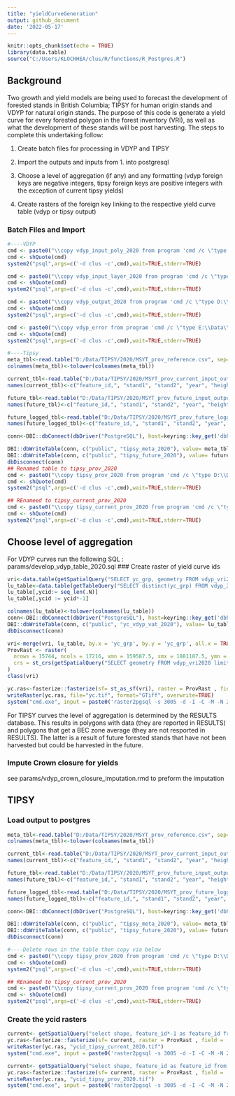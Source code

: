 ```yaml
---
title: "yieldCurveGeneration"
output: github_document
date: '2022-05-17'
---
```


```r
knitr::opts_chunk$set(echo = TRUE)
library(data.table)
source("C:/Users/KLOCHHEA/clus/R/functions/R_Postgres.R")
```

## Background

Two growth and yield models are being used to forecast the development of forested stands in British Columbia; TIPSY for human origin stands and VDYP for natural origin stands. The purpose of this code is generate a yield curve for every forested polygon in the forest inventory (VRI), as well as what the development of these stands will be post harvesting. The steps to complete this undertaking follow:

1. Create batch files for processing in VDYP and TIPSY

2. Import the outputs and inputs from 1. into postgresql

3. Choose a level of aggregation (if any) and any formatting (vdyp foreign keys are negative integers, tipsy foreign keys are positive integers with the exception of current tipsy yields)

4. Create rasters of the foreign key linking to the respective yield curve table (vdyp or tipsy output)

### Batch Files and Import

```r

#----VDYP
cmd <- paste0("\\copy vdyp_input_poly_2020 from program 'cmd /c \"type D:\\Data\\VDYP\\2020\\VEG_COMP_VDYP7_INPUT_POLY_TBL_2020.csv" , "\"' delimiter ',' csv header")
cmd <- shQuote(cmd)
system2("psql",args=c('-d clus -c',cmd),wait=TRUE,stderr=TRUE)

cmd <- paste0("\\copy vdyp_input_layer_2020 from program 'cmd /c \"type D:\\Data\\VDYP\\2020\\VEG_COMP_VDYP7_INPUT_LAYER_TBL_2020.csv" , "\"' delimiter ',' csv header")
cmd <- shQuote(cmd)
system2("psql",args=c('-d clus -c',cmd),wait=TRUE,stderr=TRUE)

cmd <- paste0("\\copy vdyp_output_2020 from program 'cmd /c \"type D:\\Data\\VDYP\\2020\\output_125.csv" , "\"' csv header")
cmd <- shQuote(cmd)
system2("psql",args=c('-d clus -c',cmd),wait=TRUE,stderr=TRUE)

cmd <- paste0("\\copy vdyp_error from program 'cmd /c \"type E:\\Data\\error_125.txt" , "\"' ")
cmd <- shQuote(cmd)
system2("psql",args=c('-d clus -c',cmd),wait=TRUE,stderr=TRUE)

#----Tipsy
meta_tbl<-read.table("D:/Data/TIPSY/2020/MSYT_prov_reference.csv", sep= ",", header = TRUE)
colnames(meta_tbl)<-tolower(colnames(meta_tbl))

current_tbl<-read.table("D:/Data/TIPSY/2020/MSYT_prov_current_input_output.csv", sep= ",", header = FALSE,nrows = 5000)
names(current_tbl)<-c("feature_id,", "stand1", "stand2", "year", "height", " vol_gross", "vol_conifer", "basal_area", "qmd", "sph", "vpt", "crown_closure", "vol_dec", "tvol")

future_tbl<-read.table("D:/Data/TIPSY/2020/MSYT_prov_future_input_output.csv", sep= ",", header = FALSE,nrows = 5000)
names(future_tbl)<-c("feature_id,", "stand1", "stand2", "year", "height", " vol_gross", "vol_conifer", "basal_area", "qmd", "sph", "vpt", "crown_closure", "vol_dec", "tvol")

future_logged_tbl<-read.table("D:/Data/TIPSY/2020/MSYT_prov_future_logged_vdyp_input_output.csv", sep= ",", header = FALSE,nrows = 5000)
names(future_logged_tbl)<-c("feature_id,", "stand1", "stand2", "year", "height", " vol_gross", "vol_conifer", "basal_area", "qmd", "sph", "vpt", "crown_closure", "vol_dec", "tvol")

conn<-DBI::dbConnect(dbDriver("PostgreSQL"), host=keyring::key_get('dbhost', keyring = 'postgreSQL'), dbname = keyring::key_get('dbname', keyring = 'postgreSQL'), port='5432' ,user=keyring::key_get('dbuser', keyring = 'postgreSQL') ,password= keyring::key_get('dbpass', keyring = 'postgreSQL'))

DBI::dbWriteTable(conn, c("public", "tipsy_meta_2020"), value= meta_tbl, row.names = FALSE, overwrite = TRUE) 
DBI::dbWriteTable(conn, c("public", "tipsy_future_2020"), value= future_tbl, row.names = FALSE, overwrite = TRUE)
dbDisconnect(conn)
## Renamed table to tipsy_prov_2020
cmd <- paste0("\\copy tipsy_prov_2020 from program 'cmd /c \"type D:\\Data\\TIPSY\\2020\\MSYT_prov_future_input_output.csv" , "\"' delimiter ',' csv header")
cmd <- shQuote(cmd)
system2("psql",args=c('-d clus -c',cmd),wait=TRUE,stderr=TRUE)

## REnameed to tipsy_current_prov_2020
cmd <- paste0("\\copy tipsy_current_prov_2020 from program 'cmd /c \"type D:\\Data\\TIPSY\\2020\\MSYT_prov_current_input_output.csv" , "\"' delimiter ',' csv header")
cmd <- shQuote(cmd)
system2("psql",args=c('-d clus -c',cmd),wait=TRUE,stderr=TRUE)

```

## Choose level of aggregation
For VDYP curves run the following SQL : params/develop_vdyp_table_2020.sql
### Create raster of yield curve ids
```r
vri<-data.table(getSpatialQuery("SELECT yc_grp, geometry FROM vdyp_vri2020 where yc_grp IS NOt NULL"))
lu_table<-data.table(getTableQuery("SELECT distinct(yc_grp) FROM vdyp_2020 ORDER by yc_grp;"))
lu_table[,ycid:= seq_len(.N)]
lu_table[,ycid := ycid*-1]

colnames(lu_table)<-tolower(colnames(lu_table))
conn<-DBI::dbConnect(dbDriver("PostgreSQL"), host=keyring::key_get('dbhost', keyring = 'postgreSQL'), dbname = keyring::key_get('dbname', keyring = 'postgreSQL'), port='5432' ,user=keyring::key_get('dbuser', keyring = 'postgreSQL') ,password= keyring::key_get('dbpass', keyring = 'postgreSQL'))
DBI::dbWriteTable(conn, c("public", "yc_vdyp_vat_2020"), value= lu_table, row.names = FALSE, overwrite = TRUE) 
dbDisconnect(conn)

vri<-merge(vri, lu_table, by.x = 'yc_grp', by.y = 'yc_grp', all.x = TRUE)
ProvRast <- raster(
  nrows = 15744, ncols = 17216, xmn = 159587.5, xmx = 1881187.5, ymn = 173787.5, ymx = 1748187.5, 
  crs = st_crs(getSpatialQuery("SELECT geometry FROM vdyp_vri2020 limit 1"))$proj4string, resolution = c(100, 100), vals = 0
)
class(vri)

yc.ras<-fasterize::fasterize(sf= st_as_sf(vri), raster = ProvRast , field = 'ycid')
writeRaster(yc.ras, file="yc.tif", format="GTiff", overwrite=TRUE)
system("cmd.exe", input = paste0('raster2pgsql -s 3005 -d -I -C -M -N 2147483648  ', here::here(), '/R/params/yc.tif -t 100x100 rast.ycid_vdyp_2020 | psql postgres://', keyring::key_get('dbuser', keyring = 'postgreSQL'), ':', keyring::key_get('dbpass', keyring = 'postgreSQL'), '@', keyring::key_get('dbhost', keyring = 'postgreSQL'), ':5432/clus'), show.output.on.console = FALSE, invisible = TRUE)

```

For TIPSY curves the level of aggregation is determined by the RESULTS database. This results in polygons with data (they are reported in RESULTS) and polygons that get a BEC zone average (they are not resported in RESULTS). The latter is a result of future forested stands that have not been harvested but could be harvested in the future.

### Impute Crown closure for yields
see params/vdyp_crown_closure_imputation.rmd to preform the imputation


## TIPSY
### Load output to postgres
```r
meta_tbl<-read.table("D:/Data/TIPSY/2020/MSYT_prov_reference.csv", sep= ",", header = TRUE)
colnames(meta_tbl)<-tolower(colnames(meta_tbl))

current_tbl<-read.table("D:/Data/TIPSY/2020/MSYT_prov_current_input_output.csv", sep= ",", header = FALSE,nrows = 1)
names(current_tbl)<-c("feature_id,", "stand1", "stand2", "year", "height", " vol_gross", "vol_conifer", "basal_area", "qmd", "sph", "vpt", "crown_closure", "vol_dec", "tvol")

future_tbl<-read.table("D:/Data/TIPSY/2020/MSYT_prov_future_input_output.csv", sep= ",", header = FALSE,nrows = 1)
names(future_tbl)<-c("feature_id,", "stand1", "stand2", "year", "height", " vol_gross", "vol_conifer", "basal_area", "qmd", "sph", "vpt", "crown_closure", "vol_dec", "tvol")

future_logged_tbl<-read.table("D:/Data/TIPSY/2020/MSYT_prov_future_logged_vdyp_input_output.csv", sep= ",", header = FALSE,nrows = 1)
names(future_logged_tbl)<-c("feature_id,", "stand1", "stand2", "year", "height", " vol_gross", "vol_conifer", "basal_area", "qmd", "sph", "vpt", "crown_closure", "vol_dec", "tvol")

conn<-DBI::dbConnect(dbDriver("PostgreSQL"), host=keyring::key_get('dbhost', keyring = 'postgreSQL'), dbname = keyring::key_get('dbname', keyring = 'postgreSQL'), port='5432' ,user=keyring::key_get('dbuser', keyring = 'postgreSQL') ,password= keyring::key_get('dbpass', keyring = 'postgreSQL'))

DBI::dbWriteTable(conn, c("public", "tipsy_meta_2020"), value= meta_tbl, row.names = FALSE, overwrite = TRUE) 
DBI::dbWriteTable(conn, c("public", "tipsy_future_2020"), value= future_tbl, row.names = FALSE, overwrite = TRUE)
dbDisconnect(conn)

#----Delete rows in the table then copy via below
cmd <- paste0("\\copy tipsy_prov_2020 from program 'cmd /c \"type D:\\Data\\TIPSY\\2020\\MSYT_prov_future_input_output.csv" , "\"' delimiter ',' csv header")
cmd <- shQuote(cmd)
system2("psql",args=c('-d clus -c',cmd),wait=TRUE,stderr=TRUE)

## REnameed to tipsy_current_prov_2020
cmd <- paste0("\\copy tipsy_current_prov_2020 from program 'cmd /c \"type D:\\Data\\TIPSY\\2020\\MSYT_prov_current_input_output.csv" , "\"' delimiter ',' csv header")
cmd <- shQuote(cmd)
system2("psql",args=c('-d clus -c',cmd),wait=TRUE,stderr=TRUE)
```

### Create the ycid rasters
```r
current<- getSpatialQuery("select shape, feature_id*-1 as feature_id from veg_comp_lyr_r1_poly2020 where feature_id in (select distinct(feature_id) from tipsy_current_prov_2020);")
yc.ras<-fasterize::fasterize(sf= current, raster = ProvRast , field = 'feature_id')
writeRaster(yc.ras, "ycid_tipsy_current_2020.tif")
system("cmd.exe", input = paste0('raster2pgsql -s 3005 -d -I -C -M -N 2147483648  ', here::here(), '/R/params/ycid_tipsy_current_2020.tif -t 100x100 rast.ycid_tipsy_current_2020 | psql postgres://', keyring::key_get('dbuser', keyring = 'postgreSQL'), ':', keyring::key_get('dbpass', keyring = 'postgreSQL'), '@', keyring::key_get('dbhost', keyring = 'postgreSQL'), ':5432/clus'), show.output.on.console = FALSE, invisible = TRUE)

current<- getSpatialQuery("select shape, feature_id as feature_id from veg_comp_lyr_r1_poly2020 where feature_id in (select distinct(feature_id) from tipsy_prov_2020);")
yc.ras<-fasterize::fasterize(sf= current, raster = ProvRast , field = 'feature_id')
writeRaster(yc.ras, "ycid_tipsy_prov_2020.tif")
system("cmd.exe", input = paste0('raster2pgsql -s 3005 -d -I -C -M -N 2147483648  ', here::here(), '/R/params/ycid_tipsy_prov_2020.tif -t 100x100 rast.ycid_tipsy_prov_2020 | psql postgres://', keyring::key_get('dbuser', keyring = 'postgreSQL'), ':', keyring::key_get('dbpass', keyring = 'postgreSQL'), '@', keyring::key_get('dbhost', keyring = 'postgreSQL'), ':5432/clus'), show.output.on.console = FALSE, invisible = TRUE)


```




